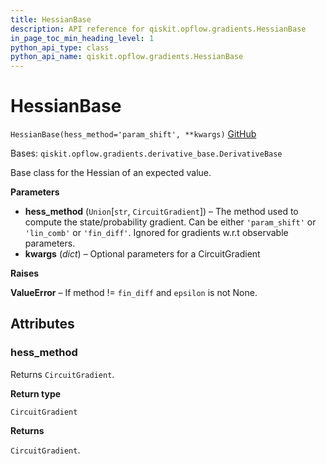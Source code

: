 ```yaml
---
title: HessianBase
description: API reference for qiskit.opflow.gradients.HessianBase
in_page_toc_min_heading_level: 1
python_api_type: class
python_api_name: qiskit.opflow.gradients.HessianBase
---
```


# HessianBase

<span id="qiskit.opflow.gradients.HessianBase" />

`HessianBase(hess_method='param_shift', **kwargs)` [GitHub](https://github.com/qiskit/qiskit/tree/stable/0.20/qiskit/opflow/gradients/hessian_base.py "view source code")

Bases: `qiskit.opflow.gradients.derivative_base.DerivativeBase`

Base class for the Hessian of an expected value.

**Parameters**

*   **hess\_method** (`Union`\[`str`, `CircuitGradient`]) – The method used to compute the state/probability gradient. Can be either `'param_shift'` or `'lin_comb'` or `'fin_diff'`. Ignored for gradients w\.r.t observable parameters.
*   **kwargs** (*dict*) – Optional parameters for a CircuitGradient

**Raises**

**ValueError** – If method != `fin_diff` and `epsilon` is not None.

## Attributes

<span id="qiskit.opflow.gradients.HessianBase.hess_method" />

### hess\_method

Returns `CircuitGradient`.

**Return type**

`CircuitGradient`

**Returns**

`CircuitGradient`.

